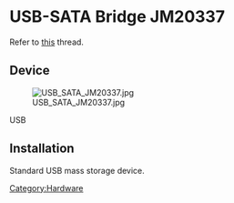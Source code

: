 = USB-SATA Bridge JM20337 =

{{Warning|ATTENTION: This device does not work with disks larger than 2.2T.}}

Refer to [http://comments.gmane.org/gmane.linux.usb.general/62798 this] thread.

== Device ==

[[File:USB_SATA_JM20337.jpg]]

USB
{{Codeline|<pre>
152d:2338 JMicron Technology Corp. / JMicron USA Technology Corp. JM20337 Hi-Speed USB to SATA & PATA Combo Bridge
</pre>}}

== Installation ==

Standard USB mass storage device.

[[Category:Hardware]]